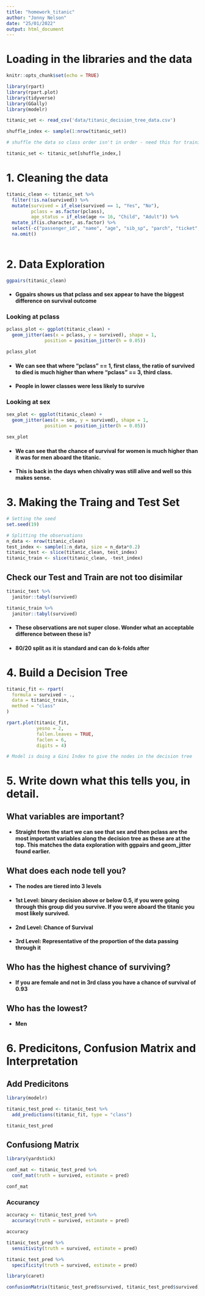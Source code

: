 ```yaml
---
title: "homework_titanic"
author: "Jonny Nelson"
date: "25/01/2022"
output: html_document
---
```


# Loading in the libraries and the data

```r
knitr::opts_chunk$set(echo = TRUE)

library(rpart)
library(rpart.plot)
library(tidyverse)
library(GGally)
library(modelr)

titanic_set <- read_csv('data/titanic_decision_tree_data.csv')

shuffle_index <- sample(1:nrow(titanic_set))

# shuffle the data so class order isn't in order - need this for training/testing split later on 

titanic_set <- titanic_set[shuffle_index,]
```

# 1. Cleaning the data

```r
titanic_clean <- titanic_set %>%
  filter(!is.na(survived)) %>%
  mutate(survived = if_else(survived == 1, "Yes", "No"),
         pclass = as.factor(pclass),
         age_status = if_else(age <= 16, "Child", "Adult")) %>%
  mutate_if(is.character, as.factor) %>%
  select(-c("passenger_id", "name", "age", "sib_sp", "parch", "ticket", "cabin", "fare")) %>%
  na.omit()
  
```

# 2. Data Exploration

```r
ggpairs(titanic_clean)
```

* #### Ggpairs shows us that pclass and sex appear to have the biggest difference on survival outcome

### Looking at pclass

```r
pclass_plot <- ggplot(titanic_clean) +
  geom_jitter(aes(x = pclass, y = survived), shape = 1, 
              position = position_jitter(h = 0.05))

pclass_plot
```

* #### We can see that where "pclass" == 1, first class, the ratio of survived to died is much higher than where "pclass" == 3, third class.

* #### People in lower classes were less likely to survive

### Looking at sex

```r
sex_plot <- ggplot(titanic_clean) +
  geom_jitter(aes(x = sex, y = survived), shape = 1, 
              position = position_jitter(h = 0.05))

sex_plot
```

* #### We can see that the chance of survival for women is much higher than it was for men aboard the titanic.

* #### This is back in the days when chivalry was still alive and well so this makes sense.

# 3. Making the Traing and Test Set

```r
# Setting the seed
set.seed(19)

# Splitting the observations
n_data <- nrow(titanic_clean)
test_index <- sample(1:n_data, size = n_data*0.2)
titanic_test <- slice(titanic_clean, test_index)
titanic_train <- slice(titanic_clean, -test_index)
```

## Check our Test and Train are not too disimilar

```r
titanic_test %>%
  janitor::tabyl(survived)
```

```r
titanic_train %>%
  janitor::tabyl(survived)
```

* #### These observations are not super close. Wonder what an acceptable difference between these is?

* #### 80/20 split as it is standard and can do k-folds after

# 4. Build a Decision Tree

```r
titanic_fit <- rpart(
  formula = survived ~ .,
  data = titanic_train,
  method = "class"
)

rpart.plot(titanic_fit,
           yesno = 2,
           fallen.leaves = TRUE,
           faclen = 6,
           digits = 4)

# Model is doing a Gini Index to give the nodes in the decision tree
```

# 5. Write down what this tells you, in detail. 

## What variables are important? 

* #### Straight from the start we can see that sex and then pclass are the most important variables along the decision tree as these are at the top. This matches the data exploration with ggpairs and geom_jitter found earlier.

## What does each node tell you?

* #### The nodes are tiered into 3 levels
* #### 1st Level: binary decision above or below 0.5, if you were going through this group did you survive. If you were aboard the titanic you most likely survived.
* #### 2nd Level: Chance of Survival
* #### 3rd Level: Representative of the proportion of the data passing through it

## Who has the highest chance of surviving? 

* #### If you are female and not in 3rd class you have a chance of survival of 0.93

## Who has the lowest?

* #### Men


# 6. Predicitons, Confusion Matrix and Interpretation

## Add Predicitons

```r
library(modelr)

titanic_test_pred <- titanic_test %>%
  add_predictions(titanic_fit, type = "class")

titanic_test_pred
```

## Confusiong Matrix

```r
library(yardstick)

conf_mat <- titanic_test_pred %>%
  conf_mat(truth = survived, estimate = pred)

conf_mat
```

### Accurancy 

```r
accuracy <- titanic_test_pred %>%
  accuracy(truth = survived, estimate = pred)

accuracy
```


```r
titanic_test_pred %>%
  sensitivity(truth = survived, estimate = pred) 

titanic_test_pred %>%
  specificity(truth = survived, estimate = pred)
```

```r
library(caret)

confusionMatrix(titanic_test_pred$survived, titanic_test_pred$survived)
```


